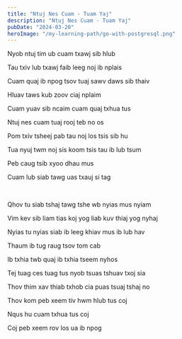 ```yaml
---
title: "Ntuj Nes Cuam - Tuam Yaj"
description: "Ntuj Nes Cuam - Tuam Yaj"
pubDate: "2024-03-20"
heroImage: "/my-learning-path/go-with-postgresql.png"
---
```


Nyob ntuj tim ub cuam txawj sib hlub

Tau txiv lub txawj faib leeg noj ib nplais

Cuam quaj ib npog tsov tuaj sawv daws sib thaiv

Hluav taws kub zoov ciaj nplaim

Cuam yuav sib ncaim cuam quaj txhua tus

Ntuj nes cuam tuaj rooj teb no os

Pom txiv tsheej pab tau noj los tsis sib hu

Tua nyuj twm noj sis koom tsis tau ib lub tsum

Peb caug tsib xyoo dhau mus

Cuam lub siab tawg uas txauj si tag

<br />

Qhov tu siab tshaj tawg tshe wb nyias mus nyiam

Vim kev sib liam tias koj yog liab kuv thiaj yog nyhaj

Nyias tu nyias siab ib leeg khiav mus ib lub hav

Thaum ib tug raug tsov tom cab

Ib txhia twb quaj ib txhia tseem nyhos

Tej tuag ces tuag tus nyob tsuas tshuav txoj sia

Thov thim xav thiab txhob cia puas tsuaj tshaj no

Thov kom peb xeem tiv hwm hlub tus coj

Nqus hu cuam txhua tus coj

Coj peb xeem rov los ua ib npog

